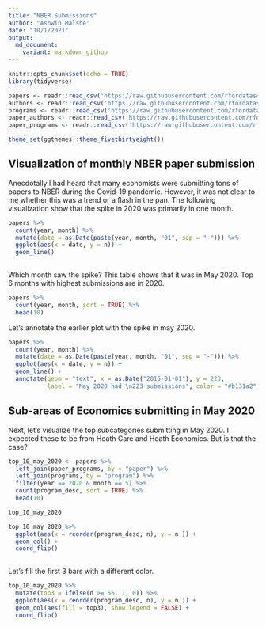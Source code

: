 ```yaml
---
title: "NBER Submissions"
author: "Ashwin Malshe"
date: "10/1/2021"
output:
  md_document:
    variant: markdown_github
---
```


```r
knitr::opts_chunk$set(echo = TRUE)
library(tidyverse)

papers <- readr::read_csv('https://raw.githubusercontent.com/rfordatascience/tidytuesday/master/data/2021/2021-09-28/papers.csv')
authors <- readr::read_csv('https://raw.githubusercontent.com/rfordatascience/tidytuesday/master/data/2021/2021-09-28/authors.csv')
programs <- readr::read_csv('https://raw.githubusercontent.com/rfordatascience/tidytuesday/master/data/2021/2021-09-28/programs.csv')
paper_authors <- readr::read_csv('https://raw.githubusercontent.com/rfordatascience/tidytuesday/master/data/2021/2021-09-28/paper_authors.csv')
paper_programs <- readr::read_csv('https://raw.githubusercontent.com/rfordatascience/tidytuesday/master/data/2021/2021-09-28/paper_programs.csv')

theme_set(ggthemes::theme_fivethirtyeight())

```

## Visualization of monthly NBER paper submission

Anecdotally I had heard that many economists were submitting tons of papers to NBER during the Covid-19 pandemic. However, it was not clear to me whether this was a trend or a flash in the pan. The following visualization show that the spike in 2020 was primarily in one month. 

```r
papers %>% 
  count(year, month) %>% 
  mutate(date = as.Date(paste(year, month, "01", sep = "-"))) %>% 
  ggplot(aes(x = date, y = n)) +
  geom_line() 
  
```

Which month saw the spike? This table shows that it was in May 2020. Top 6 months with highest submissions are in 2020.

```r
papers %>% 
  count(year, month, sort = TRUE) %>% 
  head(10)
```

Let's annotate the earlier plot with the spike in may 2020.

```r
papers %>% 
  count(year, month) %>% 
  mutate(date = as.Date(paste(year, month, "01", sep = "-"))) %>% 
  ggplot(aes(x = date, y = n)) +
  geom_line() +
  annotate(geom = "text", x = as.Date("2015-01-01"), y = 223, 
           label = "May 2020 had \n223 submissions", color = "#b131a2", fontface = "italic")
```

## Sub-areas of Economics submitting in May 2020

Next, let's visualize the top subcategories submitting in May 2020. I expected these to be from Heath Care and Heath Economics. But is that the case?


```r
top_10_may_2020 <- papers %>% 
  left_join(paper_programs, by = "paper") %>% 
  left_join(programs, by = "program") %>% 
  filter(year == 2020 & month == 5) %>% 
  count(program_desc, sort = TRUE) %>% 
  head(10)
```

```r
top_10_may_2020
```



```r
top_10_may_2020 %>% 
  ggplot(aes(x = reorder(program_desc, n), y = n )) +
  geom_col() +
  coord_flip()
  
```

Let's fill the first 3 bars with a different color. 


```r
top_10_may_2020 %>% 
  mutate(top3 = ifelse(n >= 56, 1, 0)) %>% 
  ggplot(aes(x = reorder(program_desc, n), y = n )) +
  geom_col(aes(fill = top3), show.legend = FALSE) +
  coord_flip()
  
```
